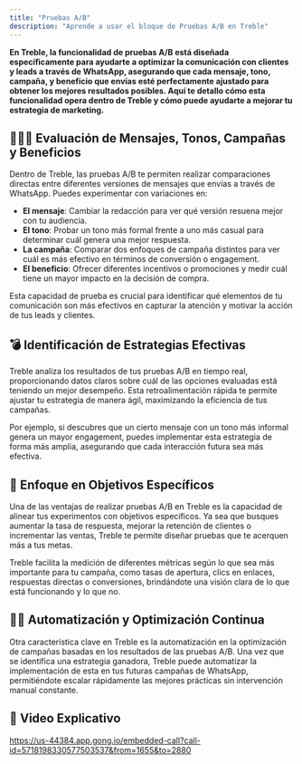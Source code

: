 ```yaml
---
title: "Pruebas A/B"
description: "Aprende a usar el bloque de Pruebas A/B en Treble"
---
```


**En Treble, la funcionalidad de pruebas A/B está diseñada específicamente para ayudarte a optimizar la comunicación con clientes y leads a través de WhatsApp, asegurando que cada mensaje, tono, campaña, y beneficio que envías esté perfectamente ajustado para obtener los mejores resultados posibles. Aquí te detallo cómo esta funcionalidad opera dentro de Treble y cómo puede ayudarte a mejorar tu estrategia de marketing.**

## 🕵🏼‍♀️ Evaluación de Mensajes, Tonos, Campañas y Beneficios

Dentro de Treble, las pruebas A/B te permiten realizar comparaciones directas entre diferentes versiones de mensajes que envías a través de WhatsApp. Puedes experimentar con variaciones en:

- **El mensaje**: Cambiar la redacción para ver qué versión resuena mejor con tu audiencia.
- **El tono**: Probar un tono más formal frente a uno más casual para determinar cuál genera una mejor respuesta.
- **La campaña**: Comparar dos enfoques de campaña distintos para ver cuál es más efectivo en términos de conversión o engagement.
- **El beneficio**: Ofrecer diferentes incentivos o promociones y medir cuál tiene un mayor impacto en la decisión de compra.

Esta capacidad de prueba es crucial para identificar qué elementos de tu comunicación son más efectivos en capturar la atención y motivar la acción de tus leads y clientes.

## 💣 Identificación de Estrategias Efectivas

Treble analiza los resultados de tus pruebas A/B en tiempo real, proporcionando datos claros sobre cuál de las opciones evaluadas está teniendo un mejor desempeño. Esta retroalimentación rápida te permite ajustar tu estrategia de manera ágil, maximizando la eficiencia de tus campañas.

Por ejemplo, si descubres que un cierto mensaje con un tono más informal genera un mayor engagement, puedes implementar esta estrategia de forma más amplia, asegurando que cada interacción futura sea más efectiva.

## 🧠 Enfoque en Objetivos Específicos

Una de las ventajas de realizar pruebas A/B en Treble es la capacidad de alinear tus experimentos con objetivos específicos. Ya sea que busques aumentar la tasa de respuesta, mejorar la retención de clientes o incrementar las ventas, Treble te permite diseñar pruebas que te acerquen más a tus metas.

Treble facilita la medición de diferentes métricas según lo que sea más importante para tu campaña, como tasas de apertura, clics en enlaces, respuestas directas o conversiones, brindándote una visión clara de lo que está funcionando y lo que no.

## 👏🏼 Automatización y Optimización Continua

Otra característica clave en Treble es la automatización en la optimización de campañas basadas en los resultados de las pruebas A/B. Una vez que se identifica una estrategia ganadora, Treble puede automatizar la implementación de esta en tus futuras campañas de WhatsApp, permitiéndote escalar rápidamente las mejores prácticas sin intervención manual constante.

## 🥁 Video Explicativo

https://us-44384.app.gong.io/embedded-call?call-id=5718198330577503537&from=1655&to=2880
